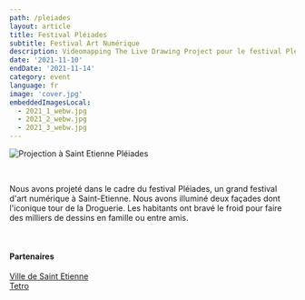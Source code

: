 ```yaml
---
path: /pleiades
layout: article
title: Festival Pléiades
subtitle: Festival Art Numérique
description: Videomapping The Live Drawing Project pour le festival Pléiades à Saint-Etienne
date: '2021-11-10'
endDate: '2021-11-14'
category: event
language: fr
image: 'cover.jpg'
embeddedImagesLocal:
  - 2021_1_webw.jpg
  - 2021_2_webw.jpg
  - 2021_3_webw.jpg
---
```


![Projection à Saint Etienne Pléiades](2021_3_webw.jpg)  

<br/>

Nous avons projeté dans le cadre du festival Pléiades, un grand festival d'art numérique à Saint-Etienne.
Nous avons illuminé deux façades dont l'iconique tour de la Droguerie. Les habitants ont bravé le froid pour faire des milliers de dessins en famille ou entre amis.

<br/>

<ImageGrid props={props} />

#### Partenaires

[Ville de Saint Etienne](https://www.saint-etienne.fr/)  
[Tetro](https://www.tetro.fr/)

